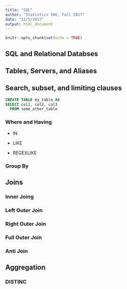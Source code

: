 ```yaml
---
title: "SQL"
author: "Statistics 506, Fall 2017"
date: "11/5/2017"
output: html_document
---
```


```r
knitr::opts_chunk$set(echo = TRUE)
```

## SQL and Relational Databses


## Tables, Servers, and Aliases


## Search, subset, and limiting clauses

```sql
CREATE TABLE my_table AS 
SELECT col1, col2, col3 
  FROM some_other_table
```

### Where and Having

 + IN
 
 + LIKE
 
 + REGEXLIKE

### Group By 

 
## Joins

### Inner Joing

### Left Outer Join

### Right Outer Join

### Full Outer Join

### Anti Join

## Aggregation

### DISTINC
